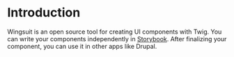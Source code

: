 # Introduction
Wingsuit is an open source tool for creating UI components with Twig. You can write your components independently in [Storybook](https://storybook.js.org/). After finalizing your component, you can use it in other apps like Drupal.

